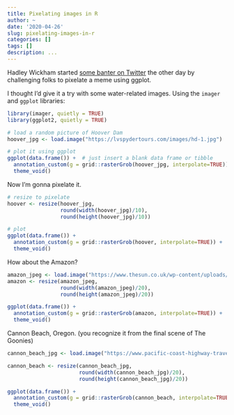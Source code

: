 ```yaml
---
title: Pixelating images in R
author: ~
date: '2020-04-26'
slug: pixelating-images-in-r
categories: []
tags: []
description: ...
---
```


Hadley Wickham started [some banter on Twitter](https://twitter.com/hadleywickham/status/1253301474777616385") the other day by challenging folks to pixelate a meme using ggplot.

I thought I'd give it a try with some water-related images. Using the `imager` and `ggplot` libraries:

```r
library(imager, quietly = TRUE)
library(ggplot2, quietly = TRUE)
```

```r
# load a random picture of Hoover Dam
hoover_jpg <- load.image("https://lvspydertours.com/images/hd-1.jpg")

# plot it using ggplot
ggplot(data.frame()) +  # just insert a blank data frame or tibble
  annotation_custom(g = grid::rasterGrob(hoover_jpg, interpolate=TRUE)) +
  theme_void()
```

Now I'm gonna pixelate it.

```r
# resize to pixelate
hoover <- resize(hoover_jpg,
                 round(width(hoover_jpg)/10),
                 round(height(hoover_jpg)/10))

# plot
ggplot(data.frame()) +
  annotation_custom(g = grid::rasterGrob(hoover, interpolate=TRUE)) +
  theme_void()
```

How about the Amazon?

```r

amazon_jpeg <- load.image("https://www.thesun.co.uk/wp-content/uploads/2017/03/nintchdbpict000307183241.jpg?w=1240")
amazon <- resize(amazon_jpeg,
                 round(width(amazon_jpeg)/20),
                 round(height(amazon_jpeg)/20))

ggplot(data.frame()) +
  annotation_custom(g = grid::rasterGrob(amazon, interpolate=TRUE)) +
  theme_void()
```

Cannon Beach, Oregon. (you recognize it from the final scene of The Goonies)
```r
cannon_beach_jpg <- load.image("https://www.pacific-coast-highway-travel.com/images/xcannon_beach_tourism-photo-2.jpg.pagespeed.ic.08zT4bWdQw.jpg")

cannon_beach <- resize(cannon_beach_jpg,
                       round(width(cannon_beach_jpg)/20),
                       round(height(cannon_beach_jpg)/20))

ggplot(data.frame()) +
  annotation_custom(g = grid::rasterGrob(cannon_beach, interpolate=TRUE)) +
  theme_void()
```

